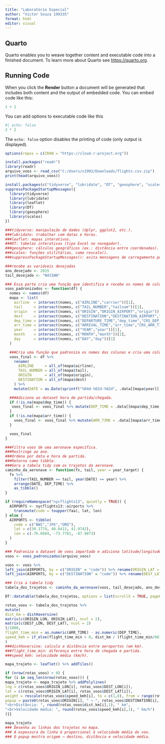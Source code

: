 ---
title: "Laboratório Especial"
author: "Victor Souza 199335"
format: html
editor: visual
---

## Quarto

Quarto enables you to weave together content and executable code into a finished document. To learn more about Quarto see <https://quarto.org>.

## Running Code

When you click the **Render** button a document will be generated that includes both content and the output of embedded code. You can embed code like this:

```{r}
1 + 1
```

You can add options to executable code like this

```{r}
#| echo: false
2 * 2
```

The `echo: false` option disables the printing of code (only output is displayed).
```{r}
options(repos = c(CRAN = "https://cloud.r-project.org"))

```

```{r}
install.packages("readr")
library(readr)
arquivo_voos <- read_csv("C:/Users/v1993/Downloads/flights.csv.zip")
print(head(arquivo_voos))
```

```{r}
install.packages(c("tidyverse", "lubridate", "DT", "geosphere", "scales", "leaflet"))
suppressPackageStartupMessages({
  library(tidyverse)
  library(lubridate)
  library(leaflet)
  library(DT)
  library(geosphere)
  library(scales)
})

###tidyverse: manipulação de dados (dplyr, ggplot2, etc.).
###lubridate: trabalhar com datas e horas.
###leaflet: mapas interativos.
###DT: tabelas interativas (tipo Excel no navegador).
###geosphere: cálculos geográficos (ex.: distância entre coordenadas).
###scales: funções utilitárias, como rescale().
###suppressPackageStartupMessages(): evita mensagens de carregamento poluírem a saída.
```

```{r}
###recebe as variáveis desejadas
ano_desejado <- 2015       
tail_desejado <- "N431WN"

### Essa parte cria uma função que identifica e recebe os nomes de colunas que variam entre bases diferentes
voos_padronizados <- function(df) {
  nomes <- names(df)
  mapa <- list(
    airline  = intersect(nomes, c("AIRLINE","carrier"))[1],
    tail     = intersect(nomes, c("TAIL_NUMBER","tailnum"))[1],
    origin   = intersect(nomes, c("ORIGIN","ORIGIN_AIRPORT","origin"))[1],
    dest     = intersect(nomes, c("DESTINATION","DESTINATION_AIRPORT","dest"))[1],
    dep_time = intersect(nomes, c("DEPARTURE_TIME","dep_time","CRS_DEP_TIME"))[1],
    arr_time = intersect(nomes, c("ARRIVAL_TIME","arr_time","CRS_ARR_TIME"))[1],
    year     = intersect(nomes, c("YEAR","year"))[1],
    month    = intersect(nomes, c("MONTH","month"))[1],
    day      = intersect(nomes, c("DAY","day"))[1]
  )

  ###Cria uma função que padroniza os nomes das colunas e cria uma coluna de data completa
  voos_final <- df %>%
    rename(
      AIRLINE     = all_of(mapa$airline),
      TAIL_NUMBER = all_of(mapa$tail),
      ORIGIN      = all_of(mapa$origin),
      DESTINATION = all_of(mapa$dest)
    ) %>%
    mutate(DATE = as.Date(sprintf("%04d-%02d-%02d", .data[[mapa$year]], .data[[mapa$month]], .data[[mapa$day]])))

  ###Adiciona ao dataset hora de partida/chegada.
  if (!is.na(mapa$dep_time)) {
   voos_final <- voos_final %>% mutate(DEP_TIME = .data[[mapa$dep_time]])
  }
  if (!is.na(mapa$arr_time)) {
    voos_final <- voos_final %>% mutate(ARR_TIME = .data[[mapa$arr_time]])
  }

  voos_final
}

###Filtra voos de uma aeronave específica.
###Restringe ao ano.
###Ordena por data e hora de partida.
###Retorna como tibble.
###Gera a tabela tidy com os trajetos da aeronave.
caminho_da_aeronave <- function(fx, tail, year = year_target) {
  fx %>%
    filter(TAIL_NUMBER == tail, year(DATE) == year) %>%
    arrange(DATE, DEP_TIME) %>%
    as_tibble()
}

if (requireNamespace("nycflights13", quietly = TRUE)) {
  AIRPORTS <- nycflights13::airports %>%
    transmute(code = toupper(faa), lat, lon)
} else {
  AIRPORTS <- tibble(
    code = c("BWI","JFK","ORD"),
    lat = c(39.1774, 40.6413, 41.9742),
    lon = c(-76.6684, -73.7781, -87.9073)
  )
}

### Padroniza o dataset de voos importado e adiciona latitude/longitude de origem e destino.
voos <- voos_padronizados(arquivo_voos)

voos <- voos %>%
left_join(AIRPORTS, by = c("ORIGIN" = "code")) %>% rename(ORIGIN_LAT = lat, ORIGIN_LON = lon) %>%
left_join(AIRPORTS, by = c("DESTINATION" = "code")) %>% rename(DEST_LAT = lat, DEST_LON = lon)
```

```{r}
### Cria a tabela tidy
tabela_dos_trajetos <- caminho_da_aeronave(voos, tail_desejado, ano_desejado)

DT::datatable(tabela_dos_trajetos, options = list(scrollX = TRUE, pageLength = 10))
```

```{r}
rotas_voos <- tabela_dos_trajetos %>%
mutate(
dist_km = distHaversine(
matrix(c(ORIGIN_LON, ORIGIN_LAT), ncol = 2),
matrix(c(DEST_LON, DEST_LAT), ncol = 2)
)/1000,
flight_time_min = as.numeric(ARR_TIME) - as.numeric(DEP_TIME),
speed_kmh = if_else(flight_time_min > 0, dist_km / (flight_time_min/60), NA_real_)
)
###distHaversine: calcula a distância entre aeroportos (em km).
###flight_time_min: diferença entre hora de chegada e partida.
###speed_kmh: velocidade média (km/h).
```

```{r}
mapa_trajeto <- leaflet() %>% addTiles()

if (nrow(rotas_voos) > 0) {
for (i in seq_len(nrow(rotas_voos))) {
mapa_trajeto <- mapa_trajeto %>% addPolylines(
lng = c(rotas_voos$ORIGIN_LON[i], rotas_voos$DEST_LON[i]),
lat = c(rotas_voos$ORIGIN_LAT[i], rotas_voos$DEST_LAT[i]),
weight = rescale(rotas_voos$speed_kmh[i], to = c(1,8), from = range(rotas_voos$speed_kmh, na.rm = TRUE)),
popup = paste0(rotas_voos$ORIGIN[i], " → ", rotas_voos$DESTINATION[i],
"<br>Distância: ", round(rotas_voos$dist_km[i],1), " km",
"<br>Velocidade média: ", round(rotas_voos$speed_kmh[i],1), " km/h")
)}}

mapa_trajeto
### Desenha as linhas dos trajetos no mapa.
### A espessura da linha é proporcional à velocidade média do voo.
### O popup mostra origem → destino, distância e velocidade média.
```
